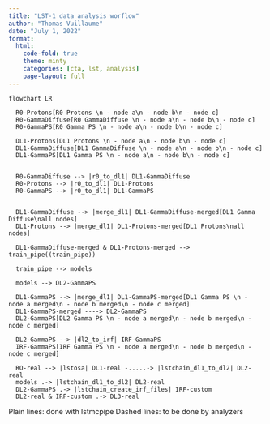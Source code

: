 ```yaml
---
title: "LST-1 data analysis worflow"
author: "Thomas Vuillaume"
date: "July 1, 2022"
format:
  html:
    code-fold: true
    theme: minty
    categories: [cta, lst, analysis]
    page-layout: full
---
```



```mermaid

flowchart LR

  R0-Protons[R0 Protons \n - node a\n - node b\n - node c]
  R0-GammaDiffuse[R0 GammaDiffuse \n - node a\n - node b\n - node c]
  R0-GammaPS[R0 Gamma PS \n - node a\n - node b\n - node c]

  DL1-Protons[DL1 Protons \n - node a\n - node b\n - node c]
  DL1-GammaDiffuse[DL1 GammaDiffuse \n - node a\n - node b\n - node c]
  DL1-GammaPS[DL1 Gamma PS \n - node a\n - node b\n - node c]


  R0-GammaDiffuse --> |r0_to_dl1| DL1-GammaDiffuse
  R0-Protons --> |r0_to_dl1| DL1-Protons
  R0-GammaPS --> |r0_to_dl1| DL1-GammaPS


  DL1-GammaDiffuse --> |merge_dl1| DL1-GammaDiffuse-merged[DL1 Gamma Diffuse\nall nodes]
  DL1-Protons --> |merge_dl1| DL1-Protons-merged[DL1 Protons\nall nodes]

  DL1-GammaDiffuse-merged & DL1-Protons-merged --> train_pipe((train_pipe))

  train_pipe --> models

  models --> DL2-GammaPS

  DL1-GammaPS --> |merge_dl1| DL1-GammaPS-merged[DL1 Gamma PS \n - node a merged\n - node b merged\n - node c merged]
  DL1-GammaPS-merged ----> DL2-GammaPS
  DL2-GammaPS[DL2 Gamma PS \n - node a merged\n - node b merged\n - node c merged]

  DL2-GammaPS --> |dl2_to_irf| IRF-GammaPS
  IRF-GammaPS[IRF Gamma PS \n - node a merged\n - node b merged\n - node c merged]

  RO-real --> |lstosa| DL1-real -.....-> |lstchain_dl1_to_dl2| DL2-real
  models .-> |lstchain_dl1_to_dl2| DL2-real
  DL2-GammaPS .-> |lstchain_create_irf_files| IRF-custom
  DL2-real & IRF-custom .-> DL3-real

```

Plain lines: done with lstmcpipe
Dashed lines: to be done by analyzers